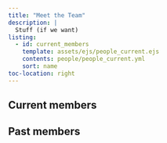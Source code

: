 ```yaml
---
title: "Meet the Team"
description: |
  Stuff (if we want)
listing:
  - id: current_members
    template: assets/ejs/people_current.ejs
    contents: people/people_current.yml
    sort: name
toc-location: right
---
```


## Current members

::: {#current_members}
:::

## Past members